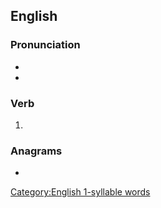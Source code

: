 ==English==

===Pronunciation===
* {{IPA|/dɪst/|lang=en}}
* {{rhymes|ɪst|lang=en}}
{{rfap|lang=en}}

===Verb===
{{head|en|verb form}}

# {{en-past of|diss}}

===Anagrams===
* {{anagrams|en|desids}}

[[Category:English 1-syllable words]]